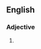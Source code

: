 ==English==

===Adjective===
{{head|en|adjective superlative form}}

# {{en-superlative of|bristly}}